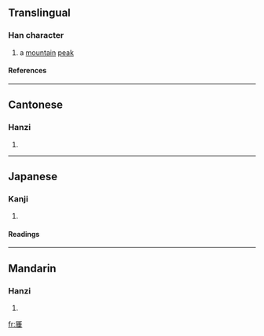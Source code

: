 ==Translingual==
===Han character===
{{Han char|rn=27|rad=厂|as=08|sn=10|four=7121<sub>4</sub>|canj=一竹十一 (MHJM)}}
# a [[mountain]] [[peak]]
====References====
{{Han ref|kx=0161.360|dkj=02960|dj=0368.130|hdz=10074.060|uh=539C|ud=21404|bh=D470|bd=54384}}
----
==Cantonese==
===Hanzi===
{{yue-hanzi|jyut=|y=cheui1}}
# {{defn|Cantonese}}
----
==Japanese==
===Kanji===
{{ja-kanji|grade=|rs=厂08}}
# {{defn|Japanese}} 
====Readings====
{{ja-readings|on=[[し]] (shi), [[すい]] (sui), [[ずい]] (zui)|kun=}}
----
==Mandarin==
===Hanzi===
{{cmn-hanzi|pin=[[zuī]] (zui1)|wg=tsui<sup>1</sup>}}
# {{defn|Mandarin}}

[[fr:厜]]